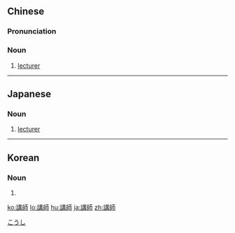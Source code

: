 {{also|讲师}}
==Chinese==
{{zh-forms|s=讲师}}

===Pronunciation===
{{zh-pron
|m=jiǎngshī
|c=gong2 si1
|mn=káng-su
|cat=n
}}

===Noun===
{{zh-noun}}

# [[lecturer]]

{{zh-cat|Occupations|Education}}

----

==Japanese==
{{ja-kanjitab|こう|し|yomi=on}}

===Noun===
{{ja-noun|こうし}}

# [[lecturer]]

[[Category:ja:Education|こうし]]

----

==Korean==
{{ko-hanjatab|}}

===Noun===
{{ko-noun|hj|hangeul=강사}}

# {{hanja form of|강사|[[lecturer]]}}

[[ko:講師]]
[[lo:講師]]
[[hu:講師]]
[[ja:講師]]
[[zh:講師]]